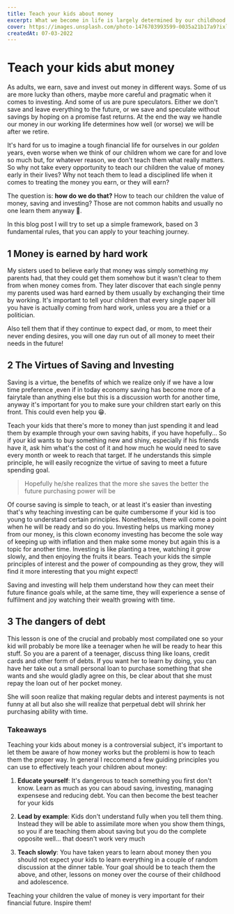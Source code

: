 ```yaml
---
title: Teach your kids about money
excerpt: What we become in life is largely determined by our childhood
cover: https://images.unsplash.com/photo-1476703993599-0035a21b17a9?ixlib=rb-1.2.1&ixid=MnwxMjA3fDB8MHxwaG90by1wYWdlfHx8fGVufDB8fHx8&auto=format&fit=crop&w=1170&q=80
createdAt: 07-03-2022
---
```


# Teach your kids abut money

As adults, we earn, save and invest out money in different ways. Some of us are more lucky than others, maybe more careful and pragmatic when it
comes to investing. And some of us are pure speculators. Either we don't save and leave everything to the future, or we save and speculate without
savings by hoping on a promise fast returns. At the end the way we handle our money in our working life determines how well (or worse) we will be
after we retire.

It's hard for us to imagine a tough financial life for ourselves in our _golden_ years, even worse when we think of our children whom we care for
and love so much but, for whatever reason, we don't teach them what really matters. So why not take every opportunity to teach our children the
value of money early in their lives? Why not teach them to lead a disciplined life when it comes to treating the money you earn, or they will earn?

The question is: **how do we do that?** How to teach our children the value of money, saving and investing? Those are not common habits and
usually no one learn them anyway 🤔.

In this blog post I will try to set up a simple framework, based on 3 fundamental rules, that you can apply to your teaching journey.

## 1 Money is earned by hard work

My sisters used to believe early that money was simply something my parents had, that they could get them somehow but it wasn't clear to them from
when money comes from. They later discover that each single penny my parents used was hard earned by them usually by exchanging their time by
working. It's important to tell your children that every single paper bill you have is actually coming from hard work, unless you are a thief or a
politician.

Also tell them that if they continue to expect dad, or mom, to meet their never ending desires, you will one day run out of all money to meet
their needs in the future!

## 2 The Virtues of Saving and Investing

Saving is a virtue, the benefits of which we realize only if we have a low time preference ,even if in today economy saving has become more of a
fairytale than anything else but this is a discussion worth for another time, anyway it's important for you to make sure your children start early
on this front. This could even help you 😁.

Teach your kids that there's more to money than just spending it and lead them by example through your own saving habits, if you have hopefully...
So if your kid wants to buy something new and shiny, especially if his friends have it, ask him what's the cost of it and how much he would need
to save every month or week to reach that target. If he understands this simple principle, he will easily recognize the virtue of saving to meet a
future spending goal.

> Hopefully he/she realizes that the more she saves the better the future purchasing power will be

Of course saving is simple to teach, or at least it's easier than investing that's why teaching investing can be quite cumbersome if your kid is
too young to understand certain principles. Nonetheless, there will come a point when he will be ready and so do you. Investing helps us marking
money from our money, is this clown economy investing has become the sole way of keeping up with inflation and then make some money but again this
is a topic for another time. Investing is like planting a tree, watching it grow slowly, and then enjoying the fruits it bears. Teach your kids
the simple principles of interest and the power of compounding as they grow, they will find it more interesting that you might expect!

Saving and investing will help them understand how they can meet their future finance goals while, at the same time, they will experience a sense
of fulfilment and joy watching their wealth growing with time.

## 3 The dangers of debt

This lesson is one of the crucial and probably most compilated one so your kid will probably be more like a teenager when he will be ready to hear
this stuff. So you are a parent of a teenager, discuss thing like loans, credit cards and other form of debts. If you want her to learn by doing,
you can have her take out a small personal loan to purchase something that she wants and she would gladly agree on this, be clear about that she
must repay the loan out of her pocket money.

She will soon realize that making regular debts and interest payments is not funny at all but also she will realize that perpetual debt will
shrink her purchasing ability with time.

### Takeaways

Teaching your kids about money is a controversial subject, it's important to let them be aware of how money works but the problemi is how to teach
them the proper way. In general I reccomend a few guiding principles you can use to effectively teach your children about money:

1. **Educate yourself**: It's dangerous to teach something you first don't know. Learn as much as you can aboud saving, investing, managing
   expensese and reducing debt. You can then become the best teacher for your kids

2. **Lead by example**: Kids don't understand fully when you tell them thing. Instead they will be able to assimilate more when you show them
   things, so you if are teaching them about saving but you do the complete opposite well... that doesn't work very much

3. **Teach slowly**: You have taken years to learn about money then you should not expect your kids to learn everything in a couple of random
   discussion at the dinner table. Your goal should be to teach them the above, and other, lessons on money over the course of their childhood and
   adolescence.

Teaching your children the value of money is very important for their financial future. Inspire them!
